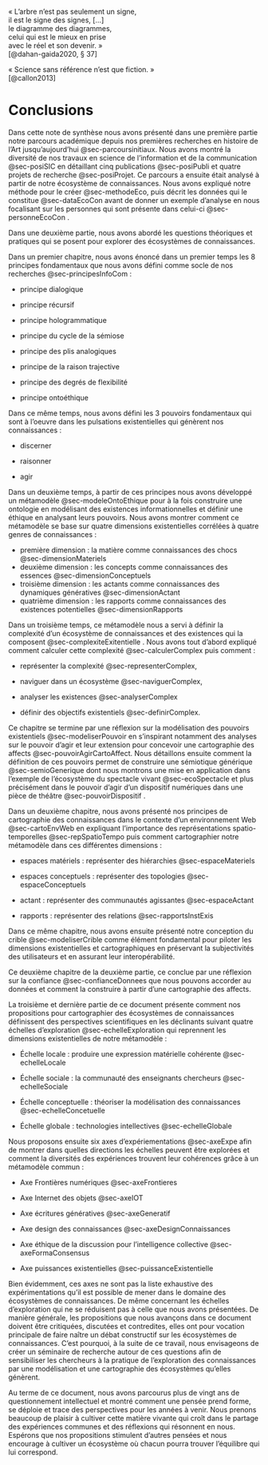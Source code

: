 ::: {#exergue-visees1 .exergue}
« L'arbre n'est pas seulement un signe,\
il est le signe des signes, \[...\]\
le diagramme des diagrammes,\
celui qui est le mieux en prise\
avec le réel et son devenir. »\
[@dahan-gaida2020, § 37]
:::

::: {#exergue1 .exergue}
« Science sans référence n'est que fiction. »\
[@callon2013]
:::

# Conclusions

Dans cette note de synthèse nous avons présenté dans une première partie notre parcours académique depuis nos premières recherches en histoire de l'Art jusqu'aujourd'hui @sec-parcoursinitiaux. Nous avons montré la diversité de nos travaux en science de l'information et de la communication @sec-posiSIC en détaillant cinq publications @sec-posiPubli et quatre projets de recherche @sec-posiProjet. Ce parcours a ensuite était analysé à partir de notre écosystème de connaissances. Nous avons expliqué notre méthode pour le créer @sec-methodeEco, puis décrit les données qui le constitue @sec-dataEcoCon avant de donner un exemple d'analyse en nous focalisant sur les personnes qui sont présente dans celui-ci @sec-personneEcoCon .

Dans une deuxième partie, nous avons abordé les questions théoriques et pratiques qui se posent pour explorer des écosystèmes de connaissances.

Dans un premier chapitre, nous avons énoncé dans un premier temps les 8 principes fondamentaux que nous avons défini comme socle de nos recherches @sec-principesInfoCom :

-   principe dialogique

-   principe récursif

-   principe hologrammatique

-   principe du cycle de la sémiose

-   principe des plis analogiques

-   principe de la raison trajective

-   principe des degrés de flexibilité

-   principe ontoéthique

Dans ce même temps, nous avons défini les 3 pouvoirs fondamentaux qui sont à l'oeuvre dans les pulsations existentielles qui génèrent nos connaissances :

-   discerner

-   raisonner

-   agir

Dans un deuxième temps, à partir de ces principes nous avons développé un métamodèle @sec-modeleOntoEthique pour à la fois construire une ontologie en modélisant des existences informationnelles et définir une éthique en analysant leurs pouvoirs. Nous avons montrer comment ce métamodèle se base sur quatre dimensions existentielles corrélées à quatre genres de connaissances :

-   première dimension : la matière comme connaissances des chocs @sec-dimensionMateriels
-   deuxième dimension : les concepts comme connaissances des essences @sec-dimensionConceptuels
-   troisième dimension : les actants comme connaissances des dynamiques génératives @sec-dimensionActant
-   quatrième dimension : les rapports comme connaissances des existences potentielles @sec-dimensionRapports

Dans un troisième temps, ce métamodèle nous a servi à définir la complexité d'un écosystème de connaissances et des existences qui la composent @sec-complexiteExitentielle . Nous avons tout d'abord expliqué comment calculer cette complexité @sec-calculerComplex puis comment :

-   représenter la complexité @sec-representerComplex,

-   naviguer dans un écosystème @sec-naviguerComplex,

-   analyser les existences @sec-analyserComplex

-   définir des objectifs existentiels @sec-definirComplex.

Ce chapitre se termine par une réflexion sur la modélisation des pouvoirs existentiels @sec-modeliserPouvoir en s'inspirant notamment des analyses sur le pouvoir d'agir et leur extension pour concevoir une cartographie des affects @sec-pouvoirAgirCartoAffect. Nous détaillons ensuite comment la définition de ces pouvoirs permet de construire une sémiotique générique @sec-semioGenerique dont nous montrons une mise en application dans l'exemple de l'écosystème du spectacle vivant @sec-ecoSpectacle et plus précisément dans le pouvoir d'agir d'un dispositif numériques dans une pièce de théâtre @sec-pouvoirDispositif .

Dans un deuxième chapitre, nous avons présenté nos principes de cartographie des connaissances dans le contexte d'un environnement Web @sec-cartoEnvWeb en expliquant l'importance des représentations spatio-temporelles @sec-repSpatioTempo puis comment cartographier notre métamodèle dans ces différentes dimensions :

-   espaces matériels : représenter des hiérarchies @sec-espaceMateriels

-   espaces conceptuels : représenter des topologies @sec-espaceConceptuels

-   actant : représenter des communautés agissantes @sec-espaceActant

-   rapports : représenter des relations @sec-rapportsInstExis

Dans ce même chapitre, nous avons ensuite présenté notre conception du crible @sec-modeliserCrible comme élément fondamental pour piloter les dimensions existentielles et cartographiques en préservant la subjectivités des utilisateurs et en assurant leur interopérabilité.

Ce deuxième chapitre de la deuxième partie, ce conclue par une réflexion sur la confiance @sec-confianceDonnees que nous pouvons accorder au données et comment la construire à partir d'une cartographie des affects.

La troisième et dernière partie de ce document présente comment nos propositions pour cartographier des écosystèmes de connaissances définissent des perspectives scientifiques en les déclinants suivant quatre échelles d'exploration @sec-echelleExploration qui reprennent les dimensions existentielles de notre métamodèle :

-   Échelle locale : produire une expression matérielle cohérente @sec-echelleLocale

-   Échelle sociale : la communauté des enseignants chercheurs @sec-echelleSociale

-   Échelle conceptuelle : théoriser la modélisation des connaissances @sec-echelleConcetuelle

-   Échelle globale : technologies intellectives @sec-echelleGlobale

Nous proposons ensuite six axes d'expériementations @sec-axeExpe afin de montrer dans quelles directions les échelles peuvent être explorées et comment la diversités des expériences trouvent leur cohérences grâce à un métamodèle commun :

-   Axe Frontières numériques @sec-axeFrontieres

-   Axe Internet des objets @sec-axeIOT

-   Axe écritures génératives @sec-axeGeneratif

-   Axe design des connaissances @sec-axeDesignConnaissances

-   Axe éthique de la discussion pour l’intelligence collective @sec-axeFormaConsensus

-   Axe puissances existentielles @sec-puissanceExistentielle

Bien évidemment, ces axes ne sont pas la liste exhaustive des expérimentations qu'il est possible de mener dans le domaine des écosystèmes de connaissances. De même concernant les échelles d'exploration qui ne se réduisent pas à celle que nous avons présentées. De manière générale, les propositions que nous avançons dans ce document doivent être critiquées, discutées et contredites, elles ont pour vocation principale de faire naître un débat constructif sur les écosystèmes de connaissances. C'est pourquoi, à la suite de ce travail, nous envisageons de créer un séminaire de recherche autour de ces questions afin de sensibiliser les chercheurs à la pratique de l'exploration des connaissances par une modélisation et une cartographie des écosystèmes qu'elles génèrent.

Au terme de ce document, nous avons parcourus plus de vingt ans de questionnement intellectuel et montré comment une pensée prend forme, se déploie et trace des perspectives pour les années à venir. Nous prenons beaucoup de plaisir à cultiver cette matière vivante qui croît dans le partage des expériences communes et des réflexions qui résonnent en nous. Espérons que nos propositions stimulent d'autres pensées et nous encourage à cultiver un écosystème où chacun pourra trouver l'équilibre qui lui correspond.